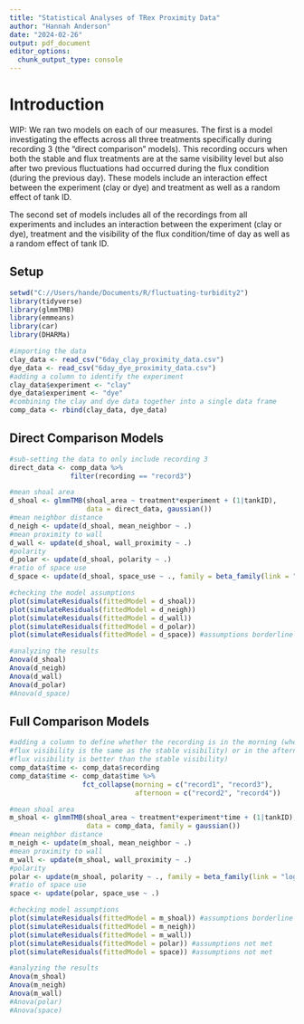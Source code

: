 ```yaml
---
title: "Statistical Analyses of TRex Proximity Data"
author: "Hannah Anderson"
date: "2024-02-26"
output: pdf_document
editor_options: 
  chunk_output_type: console
---
```


# Introduction

WIP: We ran two models on each of our measures. The first is a model
investigating the effects across all three treatments specifically during
recording 3 (the "direct comparison" models). This recording occurs when both
the stable and flux treatments are at the same visibility level but also after
two previous fluctuations had occurred during the flux condition (during the
previous day). These models include an interaction effect between the experiment
(clay or dye) and treatment as well as a random effect of tank ID.

The second set of models includes all of the recordings from all experiments and
includes an interaction between the experiment (clay or dye), treatment and the
visibility of the flux condition/time of day as well as a random effect of 
tank ID.


## Setup

```r
setwd("C://Users/hande/Documents/R/fluctuating-turbidity2")
library(tidyverse)
library(glmmTMB)
library(emmeans)
library(car)
library(DHARMa)

#importing the data
clay_data <- read_csv("6day_clay_proximity_data.csv")
dye_data <- read_csv("6day_dye_proximity_data.csv")
#adding a column to identify the experiment
clay_data$experiment <- "clay"
dye_data$experiment <- "dye"
#combining the clay and dye data together into a single data frame
comp_data <- rbind(clay_data, dye_data)
```


## Direct Comparison Models

```r
#sub-setting the data to only include recording 3
direct_data <- comp_data %>%
               filter(recording == "record3")

#mean shoal area
d_shoal <- glmmTMB(shoal_area ~ treatment*experiment + (1|tankID),
                   data = direct_data, gaussian())
#mean neighbor distance
d_neigh <- update(d_shoal, mean_neighbor ~ .)
#mean proximity to wall
d_wall <- update(d_shoal, wall_proximity ~ .)
#polarity
d_polar <- update(d_shoal, polarity ~ .)
#ratio of space use
d_space <- update(d_shoal, space_use ~ ., family = beta_family(link = "logit"))

#checking the model assumptions
plot(simulateResiduals(fittedModel = d_shoal))
plot(simulateResiduals(fittedModel = d_neigh))
plot(simulateResiduals(fittedModel = d_wall))
plot(simulateResiduals(fittedModel = d_polar))
plot(simulateResiduals(fittedModel = d_space)) #assumptions borderline

#analyzing the results
Anova(d_shoal)
Anova(d_neigh)
Anova(d_wall)
Anova(d_polar)
#Anova(d_space)
```


## Full Comparison Models

```r
#adding a column to define whether the recording is in the morning (when the
#flux visibility is the same as the stable visibility) or in the afternoon (when
#flux visibility is better than the stable visibility)
comp_data$time <- comp_data$recording
comp_data$time <- comp_data$time %>%
                  fct_collapse(morning = c("record1", "record3"),
                               afternoon = c("record2", "record4"))

#mean shoal area
m_shoal <- glmmTMB(shoal_area ~ treatment*experiment*time + (1|tankID),
                   data = comp_data, family = gaussian())
#mean neighbor distance
m_neigh <- update(m_shoal, mean_neighbor ~ .)
#mean proximity to wall
m_wall <- update(m_shoal, wall_proximity ~ .)
#polarity
polar <- update(m_shoal, polarity ~ ., family = beta_family(link = "logit"))
#ratio of space use
space <- update(polar, space_use ~ .)

#checking model assumptions
plot(simulateResiduals(fittedModel = m_shoal)) #assumptions borderline
plot(simulateResiduals(fittedModel = m_neigh))
plot(simulateResiduals(fittedModel = m_wall))
plot(simulateResiduals(fittedModel = polar)) #assumptions not met
plot(simulateResiduals(fittedModel = space)) #assumptions not met

#analyzing the results
Anova(m_shoal)
Anova(m_neigh)
Anova(m_wall)
#Anova(polar)
#Anova(space)
```
